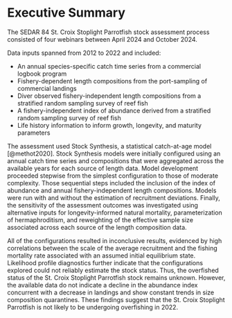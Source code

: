 # Executive Summary {.unnumbered}

The SEDAR 84 St. Croix Stoplight Parrotfish stock assessment process consisted of four webinars between April 2024 and October 2024.

Data inputs spanned from 2012 to 2022 and included:

-   An annual species-specific catch time series from a commercial logbook program
-   Fishery-dependent length compositions from the port-sampling of commercial landings
-   Diver observed fishery-independent length compositions from a stratified random sampling survey of reef fish
-   A fishery-independent index of abundance derived from a stratified random sampling survey of reef fish
-   Life history information to inform growth, longevity, and maturity parameters

The assessment used Stock Synthesis, a statistical catch-at-age model [@methot2020]. Stock Synthesis models were initially configured using an annual catch time series and compositions that were aggregated across the available years for each source of length data. Model development proceeded stepwise from the simplest configuration to those of moderate complexity. Those sequential steps included the inclusion of the index of abundance and annual fishery-independent length compositions. Models were run with and without the estimation of recruitment deviations. Finally, the sensitivity of the assessment outcomes was investigated using alternative inputs for longevity-informed natural mortality, parameterization of hermaphroditism, and reweighting of the effective sample size associated across each source of the length composition data.

All of the configurations resulted in inconclusive results, evidenced by high correlations between the scale of the average recruitment and the fishing mortality rate associated with an assumed initial equilibrium state. Likelihood profile diagnostics further indicate that the configurations explored could not reliably estimate the stock status. Thus, the overfished status of the St. Croix Stoplight Parrotfish stock remains unknown. However, the available data do not indicate a decline in the abundance index concurrent with a decrease in landings and show constant trends in size composition quarantines. These findings suggest that the St. Croix Stoplight Parrotfish is not likely to be undergoing overfishing in 2022.

```{=openxml}
<w:p><w:r><w:br w:type="page"/></w:r></w:p>
```
